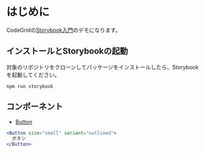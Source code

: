 
<Meta title="Getting Started" />

# はじめに

CodeGridの[Storybook入門](https://www.codegrid.net/series/2022-storybook)のデモになります。

## インストールとStorybookの起動

対象のリポジトリをクローンしてパッケージをインストールしたら、Storybookを起動してください。

```
npm run storybook
```

## コンポーネント

- [Button](?path=/docs/ui-button--default-story)

```jsx
<Button size="small" variant="outlined">
  ボタン
</Button>
```
